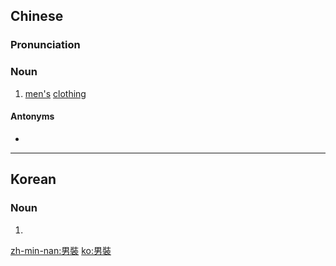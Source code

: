 {{also|男装}}
==Chinese==
{{zh-forms|s=男装}}

===Pronunciation===
{{zh-pron
|m=nánzhuāng
|c=naam4 zong1
|mn=lâm-chong
|cat=n
}}

===Noun===
{{zh-noun}}

# [[men|men's]] [[clothing]]

====Antonyms====
* {{zh-l|女裝}}

----

==Korean==
{{ko-hanjatab|男|裝}}

===Noun===
{{ko-noun|rv=namjang|hangeul=남장}}

# {{hanja form of|남장|female-to-male [[cross-dressing]]}}

[[zh-min-nan:男裝]]
[[ko:男裝]]